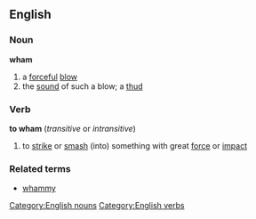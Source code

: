 ==English==
===Noun===
'''wham'''
#a [[forceful]] [[blow]]
#the [[sound]] of such a blow; a [[thud]]
===Verb===
'''to wham'''  (''transitive'' or ''intransitive'')
#to [[strike]] or [[smash]] (into) something with great [[force]] or [[impact]]
===Related terms===
*[[whammy]]
[[Category:English nouns]]
[[Category:English verbs]]
